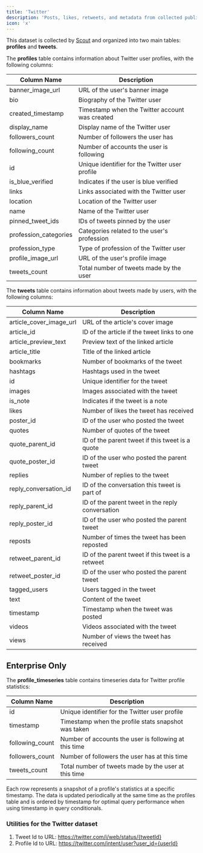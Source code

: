 ```yaml
---
title: 'Twitter'
description: 'Posts, likes, retweets, and metadata from collected public tweets and profiles.'
icon: 'x'
---
```


This dataset is collected by [Scout](/scout/introduction) and organized into two main tables: **profiles** and **tweets**.

The **profiles** table contains information about Twitter user profiles, with the following columns:

| Column Name           | Description                                    |
| --------------------- | ---------------------------------------------- |
| banner_image_url      | URL of the user's banner image                 |
| bio                   | Biography of the Twitter user                  |
| created_timestamp     | Timestamp when the Twitter account was created |
| display_name          | Display name of the Twitter user               |
| followers_count       | Number of followers the user has               |
| following_count       | Number of accounts the user is following       |
| id                    | Unique identifier for the Twitter user profile |
| is_blue_verified      | Indicates if the user is blue verified         |
| links                 | Links associated with the Twitter user         |
| location              | Location of the Twitter user                   |
| name                  | Name of the Twitter user                       |
| pinned_tweet_ids      | IDs of tweets pinned by the user               |
| profession_categories | Categories related to the user's profession    |
| profession_type       | Type of profession of the Twitter user         |
| profile_image_url     | URL of the user's profile image                |
| tweets_count          | Total number of tweets made by the user        |

The **tweets** table contains information about tweets made by users, with the following columns:

| Column Name             | Description                                       |
| ----------------------- | ------------------------------------------------- |
| article_cover_image_url | URL of the article's cover image                  |
| article_id              | ID of the article if the tweet links to one       |
| article_preview_text    | Preview text of the linked article                |
| article_title           | Title of the linked article                       |
| bookmarks               | Number of bookmarks of the tweet                  |
| hashtags                | Hashtags used in the tweet                        |
| id                      | Unique identifier for the tweet                   |
| images                  | Images associated with the tweet                  |
| is_note                 | Indicates if the tweet is a note                  |
| likes                   | Number of likes the tweet has received            |
| poster_id               | ID of the user who posted the tweet               |
| quotes                  | Number of quotes of the tweet                     |
| quote_parent_id         | ID of the parent tweet if this tweet is a quote   |
| quote_poster_id         | ID of the user who posted the parent tweet        |
| replies                 | Number of replies to the tweet                    |
| reply_conversation_id   | ID of the conversation this tweet is part of      |
| reply_parent_id         | ID of the parent tweet in the reply conversation  |
| reply_poster_id         | ID of the user who posted the parent tweet        |
| reposts                 | Number of times the tweet has been reposted       |
| retweet_parent_id       | ID of the parent tweet if this tweet is a retweet |
| retweet_poster_id       | ID of the user who posted the parent tweet        |
| tagged_users            | Users tagged in the tweet                         |
| text                    | Content of the tweet                              |
| timestamp               | Timestamp when the tweet was posted               |
| videos                  | Videos associated with the tweet                  |
| views                   | Number of views the tweet has received            |

## Enterprise Only

The **profile_timeseries** table contains timeseries data for Twitter profile statistics:

| Column Name     | Description                                           |
| --------------- | ----------------------------------------------------- |
| id              | Unique identifier for the Twitter user profile        |
| timestamp       | Timestamp when the profile stats snapshot was taken   |
| following_count | Number of accounts the user is following at this time |
| followers_count | Number of followers the user has at this time         |
| tweets_count    | Total number of tweets made by the user at this time  |

Each row represents a snapshot of a profile's statistics at a specific timestamp. The data is updated periodically at the same time as the profiles table and is ordered by timestamp for optimal query performance when using timestamp in query conditionals.

### Utilities for the Twitter dataset

1. Tweet Id to URL: https://twitter.com/i/web/status/{tweetId}
2. Profile Id to URL: https://twitter.com/intent/user?user_id={userId}
